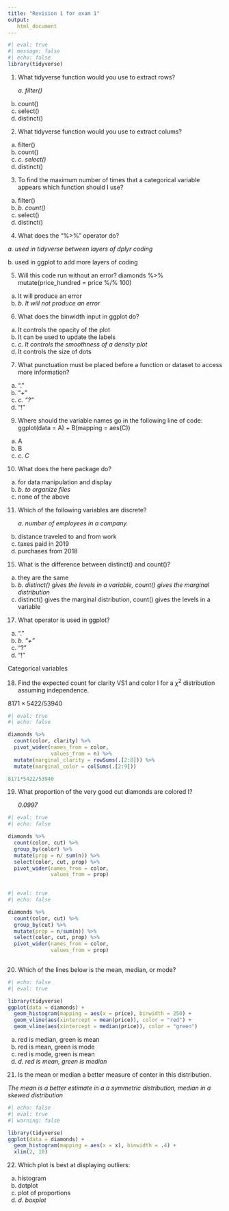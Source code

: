 ```yaml
---
title: "Revision 1 for exam 1"
output: 
   html_document
---
```


```r
#| eval: true
#| message: false
#| echo: false
library(tidyverse)
```

1.  What tidyverse function would you use to extract rows?

    *a. filter()*

<!-- -->

b.  count()
c.  select()
d.  distinct()

<!-- -->

2.  What tidyverse function would you use to extract colums?

<!-- -->

a.  filter()
b.  count()
c.  *c. select()*
d.  distinct()

<!-- -->

3.  To find the maximum number of times that a categorical variable appears which function should I use?

<!-- -->

a.  filter()
b.  *b. count()*
c.  select()
d.  distinct()

<!-- -->

4.  What does the "%\>%" operator do?

*a. used in tidyverse between layers of dplyr coding*

b\. used in ggplot to add more layers of coding

<!-- -->

5.  Will this code run without an error? diamonds %\>% mutate(price_hundred = price %/% 100)

<!-- -->

a.  It will produce an error
b.  *b. It will not produce an error*

<!-- -->

6.  What does the binwidth input in ggplot do?

<!-- -->

a.  It controls the opacity of the plot
b.  It can be used to update the labels
c.  *c. It controls the smoothness of a density plot*
d.  It controls the size of dots

<!-- -->

7.  What punctuation must be placed before a function or dataset to access more information?

<!-- -->

a.  "."
b.  "+"
c.  *c. "?"*
d.  "!"

<!-- -->

9.  Where should the variable names go in the following line of code: ggplot(data = A) + B(mapping = aes(C))

<!-- -->

a.  A
b.  B
c.  *c. C*

<!-- -->

10. What does the here package do?

<!-- -->

a.  for data manipulation and display
b.  *b. to organize files*
c.  none of the above

<!-- -->

11. Which of the following variables are discrete?

    *a. number of employees in a company.*

<!-- -->

b.  distance traveled to and from work
c.  taxes paid in 2019
d.  purchases from 2018

<!-- -->

15. What is the difference between distinct() and count()?

<!-- -->

a.  they are the same
b.  *b. distinct() gives the levels in a variable, count() gives the marginal distribution*
c.  distinct() gives the marginal distribution, count() gives the levels in a variable

<!-- -->

17. What operator is used in ggplot?

<!-- -->

a.  "."
b.  *b. "+"*
c.  "?"
d.  "!"

Categorical variables

18. Find the expected count for clarity VS1 and color I for a $\chi^2$ distribution assuming independence.

$8171\times 5422/53940$

```r
#| eval: true
#| echo: false

diamonds %>% 
  count(color, clarity) %>% 
  pivot_wider(names_from = color,
              values_from = n) %>% 
  mutate(marginal_clarity = rowSums(.[2:8])) %>% 
  mutate(marginal_color = colSums(.[2:9]))

8171*5422/53940
```

19. What proportion of the very good cut diamonds are colored I?

    *0.0997*

```r
#| eval: true
#| echo: false

diamonds %>% 
  count(color, cut) %>% 
  group_by(color) %>% 
  mutate(prop = n/ sum(n)) %>% 
  select(color, cut, prop) %>% 
  pivot_wider(names_from = color,
              values_from = prop) 
  
```

```r
#| eval: true
#| echo: false

diamonds %>% 
  count(color, cut) %>% 
  group_by(cut) %>% 
  mutate(prop = n/sum(n)) %>% 
  select(color, cut, prop) %>% 
  pivot_wider(names_from = color,
              values_from = prop) 
  
```

20. Which of the lines below is the mean, median, or mode?

```r
#| echo: false
#| eval: true

library(tidyverse)
ggplot(data = diamonds) +
  geom_histogram(mapping = aes(x = price), binwidth = 250) +
  geom_vline(aes(xintercept = mean(price)), color = "red") +
  geom_vline(aes(xintercept = median(price)), color = "green")

```

a.  red is median, green is mean
b.  red is mean, green is mode
c.  red is mode, green is mean
d.  *d. red is mean, green is median*

<!-- -->

21. Is the mean or median a better measure of center in this distribution.

*The mean is a better estimate in a a symmetric distribution, median in a skewed distribution*

```r
#| echo: false
#| eval: true
#| warning: false

library(tidyverse)
ggplot(data = diamonds) +
  geom_histogram(mapping = aes(x = x), binwidth = .4) +
  xlim(2, 10)
```

22. Which plot is best at displaying outliers:

<!-- -->

a.  histogram
b.  dotplot
c.  plot of proportions
d.  *d. boxplot*
